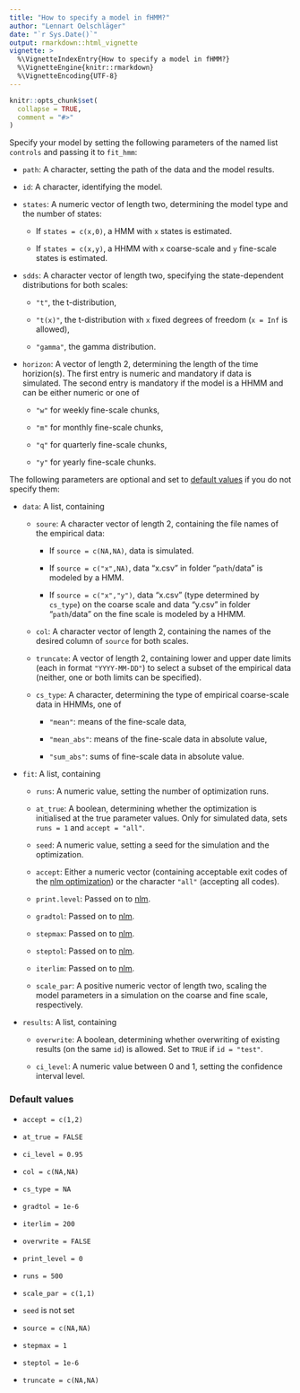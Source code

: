 ```yaml
---
title: "How to specify a model in fHMM?"
author: "Lennart Oelschläger"
date: "`r Sys.Date()`"
output: rmarkdown::html_vignette
vignette: >
  %\VignetteIndexEntry{How to specify a model in fHMM?}
  %\VignetteEngine{knitr::rmarkdown}
  %\VignetteEncoding{UTF-8}
---
```


```r
knitr::opts_chunk$set(
  collapse = TRUE,
  comment = "#>"
)
```

Specify your model by setting the following parameters of the named list `controls` and passing it to `fit_hmm`:

- `path`: A character, setting the path of the data and the model results.

- `id`: A character, identifying the model.

- `states`: A numeric vector of length two, determining the model type and the number of states:

   - If `states = c(x,0)`, a HMM with `x` states is estimated.
   
   - If `states = c(x,y)`, a HHMM with `x` coarse-scale and `y` fine-scale states is estimated.
   
- `sdds`: A character vector of length two, specifying the state-dependent distributions for both scales:

   - `"t"`, the t-distribution,
   
   - `"t(x)"`, the t-distribution with `x` fixed degrees of freedom (`x = Inf` is allowed),
   
   - `"gamma"`, the gamma distribution.
   
- `horizon`: A vector of length 2, determining the length of the time horizion(s). The first entry is numeric and mandatory if data is simulated. The second entry is mandatory if the model is a HHMM and can be either numeric or one of

   - `"w"` for weekly fine-scale chunks,
   
   - `"m"` for monthly fine-scale chunks,
   
   - `"q"` for quarterly fine-scale chunks,
   
   - `"y"` for yearly fine-scale chunks.

The following parameters are optional and set to [default values](#default-values) if you do not specify them:

- `data`: A list, containing

   - `soure`: A character vector of length 2, containing the file names of the empirical data:
   
      - If `source = c(NA,NA)`, data is simulated.
      
      - If `source = c("x",NA)`, data "x.csv" in folder "`path`/data" is modeled by a HMM.
      
      - If `source = c("x","y")`, data "x.csv" (type determined by `cs_type`) on the coarse scale and data "y.csv" in folder "`path`/data" on the fine scale is modeled by a HHMM.
      
   - `col`: A character vector of length 2, containing the names of the desired column of `source` for both scales.
   
   - `truncate`: A vector of length 2, containing lower and upper date limits (each in format `"YYYY-MM-DD"`) to select a subset of the empirical data (neither, one or both limits can be specified).
   
   - `cs_type`: A character, determining the type of empirical coarse-scale data in HHMMs, one of
   
      - `"mean"`: means of the fine-scale data,
      
      - `"mean_abs"`: means of the fine-scale data in absolute value,
      
      - `"sum_abs"`: sums of fine-scale data in absolute value.

- `fit`: A list, containing
   
   - `runs`: A numeric value, setting the number of optimization runs.
   
   - `at_true`: A boolean, determining whether the optimization is initialised at the true parameter values. Only for simulated data, sets `runs = 1` and `accept = "all"`.
   
   - `seed`: A numeric value, setting a seed for the simulation and the optimization.
   
   - `accept`: Either a numeric vector (containing acceptable exit codes of the [nlm optimization](https://stat.ethz.ch/R-manual/R-devel/library/stats/html/nlm.html)) or the character `"all"` (accepting all codes).
   
   - `print.level`: Passed on to [nlm](https://stat.ethz.ch/R-manual/R-devel/library/stats/html/nlm.html).
   
   - `gradtol`: Passed on to [nlm](https://stat.ethz.ch/R-manual/R-devel/library/stats/html/nlm.html).
   
   - `stepmax`: Passed on to [nlm](https://stat.ethz.ch/R-manual/R-devel/library/stats/html/nlm.html).
   
   - `steptol`: Passed on to [nlm](https://stat.ethz.ch/R-manual/R-devel/library/stats/html/nlm.html).
   
   - `iterlim`: Passed on to [nlm](https://stat.ethz.ch/R-manual/R-devel/library/stats/html/nlm.html).
   
   - `scale_par`: A positive numeric vector of length two, scaling the model parameters in a simulation on the coarse and fine scale, respectively.

- `results`: A list, containing
   - `overwrite`: A boolean, determining whether overwriting of existing results (on the same `id`) is allowed. Set to `TRUE` if `id = "test"`.
   
   - `ci_level`: A numeric value between 0 and 1, setting the confidence interval level.

### Default values

- `accept = c(1,2)` 

- `at_true = FALSE`

- `ci_level = 0.95`

- `col = c(NA,NA)`

- `cs_type = NA` 

- `gradtol = 1e-6`

- `iterlim = 200`

- `overwrite = FALSE`

- `print_level = 0`

- `runs = 500`

- `scale_par = c(1,1)`

- `seed` is not set

- `source = c(NA,NA)`

- `stepmax = 1` 

- `steptol = 1e-6`

- `truncate = c(NA,NA)`